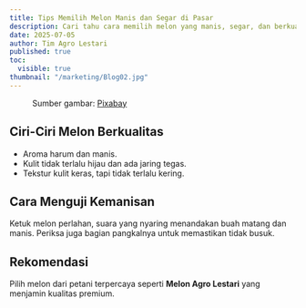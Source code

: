 ```yaml
---
title: Tips Memilih Melon Manis dan Segar di Pasar
description: Cari tahu cara memilih melon yang manis, segar, dan berkualitas tinggi agar tidak salah beli di pasar.
date: 2025-07-05
author: Tim Agro Lestari
published: true
toc:
  visible: true
thumbnail: "/marketing/Blog02.jpg"
---
```


<figure>
  <figcaption style={{ fontSize: '0.9rem', textAlign: 'center', marginTop: '4px' }}>
    Sumber gambar: <a href="https://pixabay.com/id/users/ruffles511-1718445/?utm_source=link-attribution&utm_medium=referral&utm_campaign=image&utm_content=1301315" target="_blank" rel="noopener noreferrer">Pixabay</a>
  </figcaption>
</figure>

## Ciri-Ciri Melon Berkualitas

- Aroma harum dan manis.
- Kulit tidak terlalu hijau dan ada jaring tegas.
- Tekstur kulit keras, tapi tidak terlalu kering.

## Cara Menguji Kemanisan

Ketuk melon perlahan, suara yang nyaring menandakan buah matang dan manis. Periksa juga bagian pangkalnya untuk memastikan tidak busuk.

## Rekomendasi

Pilih melon dari petani terpercaya seperti **Melon Agro Lestari** yang menjamin kualitas premium.
